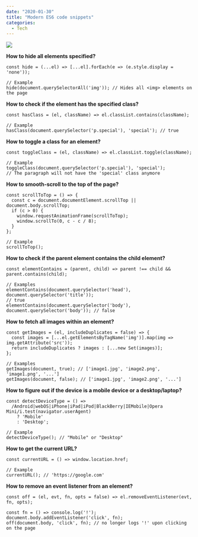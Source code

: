 ---
date: "2020-01-30"
title: "Modern ES6 code snippets"
categories:
  - Tech
---

![](./javascript.jpeg) 

**How to hide all elements specified?**  
```
const hide = (...el) => [...el].forEach(e => (e.style.display = 'none'));

// Example
hide(document.querySelectorAll('img')); // Hides all <img> elements on the page
```

**How to check if the element has the specified class?**   
```
const hasClass = (el, className) => el.classList.contains(className);

// Example
hasClass(document.querySelector('p.special'), 'special'); // true
```

**How to toggle a class for an element?**    
```
const toggleClass = (el, className) => el.classList.toggle(className);

// Example
toggleClass(document.querySelector('p.special'), 'special'); 
// The paragraph will not have the 'special' class anymore
```

**How to smooth-scroll to the top of the page?**  
```
const scrollToTop = () => {
  const c = document.documentElement.scrollTop || document.body.scrollTop;
  if (c > 0) {
    window.requestAnimationFrame(scrollToTop);
    window.scrollTo(0, c - c / 8);
  }
};

// Example
scrollToTop();
```

**How to check if the parent element contains the child element?**    
```
const elementContains = (parent, child) => parent !== child && parent.contains(child);

// Examples
elementContains(document.querySelector('head'), document.querySelector('title')); 
// true
elementContains(document.querySelector('body'), document.querySelector('body')); // false
```

**How to fetch all images within an element?**    
```
const getImages = (el, includeDuplicates = false) => {
  const images = [...el.getElementsByTagName('img')].map(img => img.getAttribute('src'));
  return includeDuplicates ? images : [...new Set(images)];
};

// Examples
getImages(document, true); // ['image1.jpg', 'image2.png', 'image1.png', '...']
getImages(document, false); // ['image1.jpg', 'image2.png', '...']
```

**How to figure out if the device is a mobile device or a desktop/laptop?**    
```
const detectDeviceType = () =>
  /Android|webOS|iPhone|iPad|iPod|BlackBerry|IEMobile|Opera Mini/i.test(navigator.userAgent)
    ? 'Mobile'
    : 'Desktop';

// Example
detectDeviceType(); // "Mobile" or "Desktop"
```

**How to get the current URL?**    
```
const currentURL = () => window.location.href;

// Example
currentURL(); // 'https://google.com'
```

**How to remove an event listener from an element?**    
```
const off = (el, evt, fn, opts = false) => el.removeEventListener(evt, fn, opts);

const fn = () => console.log('!');
document.body.addEventListener('click', fn);
off(document.body, 'click', fn); // no longer logs '!' upon clicking on the page
```


